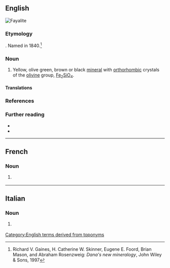 ==English==
[[Image:Fayalite.jpg|thumb|Fayalite]]
{{wikipedia}}

===Etymology===
{{suffix|Fayal|ite|gloss1=Faial Island in the Azores|lang=en}}. Named in 1840.<ref>Richard V. Gaines, H. Catherine W. Skinner, Eugene E. Foord, Brian Mason, and Abraham Rosenzweig: ''Dana's new mineralogy'', John Wiley & Sons, 1997</ref>

===Noun===
{{en-noun|~}}

# {{lb|en|mineral}} Yellow, olive green, brown or black [[mineral]] with [[orthorhombic]] crystals of the [[olivine]] group, [[iron|Fe]]<sub>2</sub>[[silicon|Si]][[oxygen|O]]<sub>4</sub>.

====Translations====
{{trans-top|iron-rich olivine mineral}}
{{trans-mid}}
{{trans-bottom}}

===References===
<references/>

===Further reading===
* {{R:WebMineral}}
* {{R:mindat}}

[[Category:English terms derived from toponyms]]

----

==French==

===Noun===
{{fr-noun|f}}

# {{lb|fr|mineral}} {{l|en|fayalite}}

----

==Italian==

===Noun===
{{it-noun|f}}

# {{lb|it|mineral}} {{l|en|fayalite}}